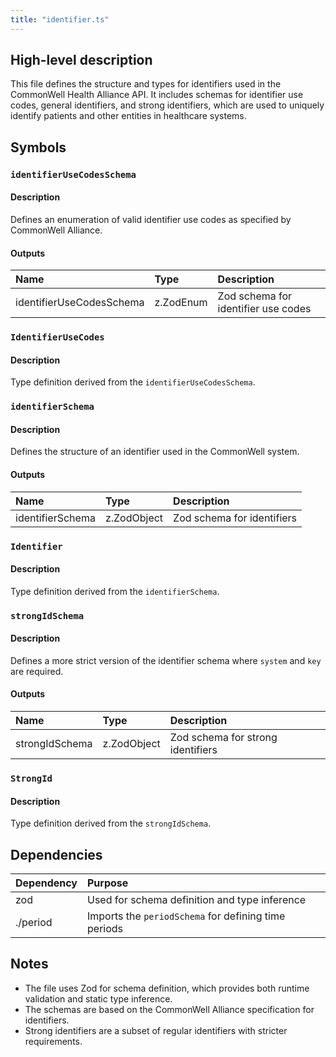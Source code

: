 ```yaml
---
title: "identifier.ts"
---
```


## High-level description
This file defines the structure and types for identifiers used in the CommonWell Health Alliance API. It includes schemas for identifier use codes, general identifiers, and strong identifiers, which are used to uniquely identify patients and other entities in healthcare systems.

## Symbols

### `identifierUseCodesSchema`
#### Description
Defines an enumeration of valid identifier use codes as specified by CommonWell Alliance.

#### Outputs
| Name | Type | Description |
|:-----|:-----|:------------|
| identifierUseCodesSchema | z.ZodEnum | Zod schema for identifier use codes |

### `IdentifierUseCodes`
#### Description
Type definition derived from the `identifierUseCodesSchema`.

### `identifierSchema`
#### Description
Defines the structure of an identifier used in the CommonWell system.

#### Outputs
| Name | Type | Description |
|:-----|:-----|:------------|
| identifierSchema | z.ZodObject | Zod schema for identifiers |

### `Identifier`
#### Description
Type definition derived from the `identifierSchema`.

### `strongIdSchema`
#### Description
Defines a more strict version of the identifier schema where `system` and `key` are required.

#### Outputs
| Name | Type | Description |
|:-----|:-----|:------------|
| strongIdSchema | z.ZodObject | Zod schema for strong identifiers |

### `StrongId`
#### Description
Type definition derived from the `strongIdSchema`.

## Dependencies
| Dependency | Purpose |
|:-----------|:--------|
| zod | Used for schema definition and type inference |
| ./period | Imports the `periodSchema` for defining time periods |

## Notes
- The file uses Zod for schema definition, which provides both runtime validation and static type inference.
- The schemas are based on the CommonWell Alliance specification for identifiers.
- Strong identifiers are a subset of regular identifiers with stricter requirements.